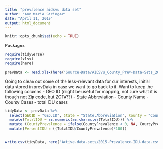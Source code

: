 ```yaml
---
title: "prevalence aidsvu data set"
author: "Ann Marie Stringer"
date: "April 11, 2019"
output: html_document
---
```


```r
knitr::opts_chunk$set(echo = TRUE)
```
Packages
```r
require(tidyverse)
require(xlsx)
require(here)
```

```r
prevData <- read.xlsx(here("Source-Data/AIDSVu_County_Prev-Data-Sets_2015.xlsx"), sheetName = "Data", startRow = 3)
```

Going to clean out some of the less-relevant data for our interests, initial data stored in prevData in case we want to go back to it. 
Want to keep the following columns
- GEO ID (might be useful for mapping, not sure what it is though not Zip code, but ZCTA??)
- State Abbreviation
- County Name 
- County Cases 
- total IDU cases
```r
tidyData <- prevData %>%
  select(GEOID = "GEO.ID", State = "State.Abbreviation", County = "County.Name", CountyPrevalence = "County.Cases", TotalIDU = "IDU.Total.Cases")  %>%
  mutate(TotalIDU = as.numeric(as.character(TotalIDU))) %>%
  mutate (CountyPrevalence = ifelse(CountyPrevalence < 0, NA, CountyPrevalence)) %>%
  mutate(PercentIDU = ((TotalIDU/CountyPrevalence)*100))
  
```

```r
write.csv(tidyData, here("Active-data-sets/2015-Prevalence-IDU-data.csv"))
```

